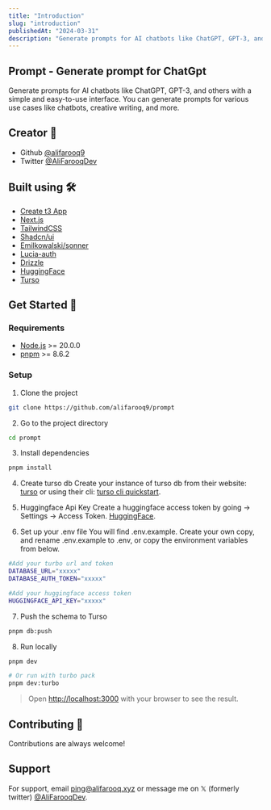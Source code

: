 ```yaml
---
title: "Introduction"
slug: "introduction"
publishedAt: "2024-03-31"
description: "Generate prompts for AI chatbots like ChatGPT, GPT-3, and others with a simple and easy-to-use interface. You can generate prompts for various use cases like chatbots, creative writing, and more."
---
```


## Prompt - Generate prompt for ChatGpt

Generate prompts for AI chatbots like ChatGPT, GPT-3, and others with a simple and easy-to-use interface. You can generate prompts for various use cases like chatbots, creative writing, and more.

## Creator 🫶

-   Github [@alifarooq9](https://www.github.com/alifarooq9)
-   Twitter [@AliFarooqDev](https://www.twitter.com/AliFarooqDev)

## Built using 🛠️

-   [Create t3 App](https://create.t3.gg)
-   [Next.js](https://nextjs.org)
-   [TailwindCSS](https://tailwindcss.com)
-   [Shadcn/ui](https://ui.shadcn.com)
-   [Emilkowalski/sonner](https://sonner.emilkowal.ski)
-   [Lucia-auth](https://lucia-auth.com)
-   [Drizzle](https://orm.drizzle.team)
-   [HuggingFace](https://huggingface.co)
-   [Turso](https://turso.tech)

## Get Started 🚀

### Requirements

-   [Node.js](https://nodejs.org/en/) >= 20.0.0
-   [pnpm](https://pnpm.io/) >= 8.6.2

### Setup

1. Clone the project

```sh
git clone https://github.com/alifarooq9/prompt
```

2. Go to the project directory

```sh
cd prompt
```

3. Install dependencies

```sh
pnpm install
```

4. Create turso db
   Create your instance of turso db from their website: [turso](https://turso.tech) or using their cli: [turso cli quickstart](https://docs.turso.tech/quickstart).

5. Huggingface Api Key
   Create a huggingface access token by going → Settings → Access Token. [HuggingFace](https://huggingface.co).

6. Set up your .env file
   You will find .env.example. Create your own copy, and rename .env.example to .env, or copy the environment variables from below.

```sh {2, 3, 6}
#Add your turbo url and token
DATABASE_URL="xxxxx"
DATABASE_AUTH_TOKEN="xxxxx"

#Add your huggingface access token
HUGGINGFACE_API_KEY="xxxxx"
```

7. Push the schema to Turso

```sh
pnpm db:push
```

8. Run locally

```sh {1, 4}
pnpm dev

# Or run with turbo pack
pnpm dev:turbo
```

> Open [http://localhost:3000](http://localhost:3000) with your browser to see the result.

## Contributing 🤝

Contributions are always welcome!

## Support

For support, email ping@alifarooq.xyz or message me on 𝕏 (formerly twitter) [@AliFarooqDev](https://www.twitter.com/AliFarooqDev).

